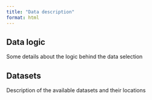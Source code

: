 ```yaml
---
title: "Data description"
format: html
---
```


## Data logic
Some details about the logic behind the data selection

## Datasets
Description of the available datasets and their locations